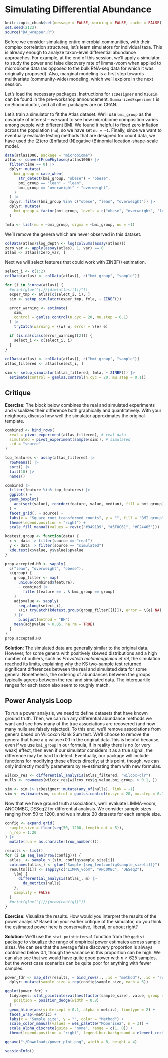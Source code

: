 # Simulating Differential Abundance

```r
knitr::opts_chunk$set(message = FALSE, warning = FALSE, cache = FALSE)
set.seed(2123)
source("DA_wrapper.R")
```

Before we consider simulating entire microbial communities, with their complex
correlation structures, let's learn simulators for individual taxa. This is
already enough to analyze taxon-level differential abundance approaches.  For
example, at the end of this session, we'll apply a simulator to study the power
and false discovery rate of limma-voom when applied to microbiome data (as
opposed to the bulk RNA-seq data for which it was originally proposed).  Also,
marginal modeling is a first step towards multivariate (community-wide)
modeling, which we'll explore in the next session.

Let's load the necessary packages. Instructions for `scDesigner` and `MIGsim`
can be found in the pre-workshop announcement.  `SummarizedExperiment` is on
Bioconductor, and all other packages are on CRAN.

Let's train a simulator to fit the Atlas dataset. We'll use `bmi_group` as the 
covariate of interest -- we want to see how microbiome composition varies among 
people with different BMI. We found it helpful
to fixed zero inflation across the population (`nu`), so we have set `nu = ~1`.
Finally, since we want to eventually evaluate testing methods that are designed
for count data, we have used the (Z)ero (I)nflated (N)egative (B)inomial
location-shape-scale model.

```r
data(atlas1006, package = "microbiome")
atlas <- convertFromPhyloseq(atlas1006) |>
  filter(time == 0) |>
  dplyr::mutate(
    bmi_group = case_when(
      str_detect(bmi_group, "obese") ~ "obese",
      bmi_group == "lean" ~ "lean",
      bmi_group == "overweight" ~ "overweight",
    )
  ) |>
  dplyr::filter(bmi_group %in% c("obese", "lean", "overweight")) |>
  dplyr::mutate(
    bmi_group = factor(bmi_group, levels = c("obese", "overweight", "lean"))
  )

fmla <- list(mu = ~bmi_group, sigma = ~bmi_group, nu = ~1)
```

We'll remove the genera which are never observed in this dataset. 

```r
colData(atlas)$log_depth <- log(colSums(assay(atlas)))
zero_var <- apply(assay(atlas), 1, var) == 0
atlas <- atlas[!zero_var, ]
```

Next we will select features that could work with ZINBF() estimation.
```r
select_i <- c(1:2)
colData(atlas) <- colData(atlas)[, c("bmi_group", "sample")]

for (i in 3:nrow(atlas)) {
  #print(glue("{i}/{dim(atlas)[1]}"))
  exper_tmp <- atlas[c(select_i, i), ]
  sim <- setup_simulator(exper_tmp, fmla, ~ ZINBF())

  error_warning <- estimate(
    sim,
    control = gamlss.control(n.cyc = 20, mu.step = 0.1)
  ) |>
    tryCatch(warning = \(w) w, error = \(e) e)

  if (is.na(class(error_warning)[2])) {
    select_i <- c(select_i, i)
  }
}
```

```r
colData(atlas) <- colData(atlas)[, c("bmi_group", "sample")]
atlas_filtered <- atlas[select_i, ]

sim <- setup_simulator(atlas_filtered, fmla, ~ ZINBF()) |>
  estimate(control = gamlss.control(n.cyc = 20, mu.step = 0.1))
```
## Critique

**Exercise**: The block below combines the real and simulated experiments and
visualizes their difference both graphically and quantitatively. With your 
neighbors, discuss how well the simulator approximates the original template.

```r
combined <- bind_rows(
  real = pivot_experiment(atlas_filtered), # real data
  simulated = pivot_experiment(sample(sim)), # simulated
  .id = "source"
)

top_features <- assay(atlas_filtered) |>
  rowMeans() |>
  sort() |>
  tail(10) |>
  names()

combined |>
  filter(feature %in% top_features) |>
  ggplot() +
  geom_boxplot(
    aes(sqrt(value), reorder(feature, value, median), fill = bmi_group)
  ) +
  facet_grid(. ~ source) +
  labs(x = "Square root transformed counts", y = "", fill = "BMI group") +
  theme(legend.position = "right") +
  scale_fill_manual(values = rev(c("#9491D9", "#3F8C61", "#F24405")))
```
```r
kdetest.group <- function(data) {
  x <- data |> filter(source == "real")
  y <- data |> filter(source == "simulated")
  kde.test(x$value, y$value)$pvalue
}

prop.accepted.H0 <- sapply(
  c("lean", "overweight", "obese"),
  \(group) {
    group_filter <- map(
      unique(combined$feature),
      ~ combined |>
        filter(feature == . & bmi_group == group)
    )
    adjpvalue <- sapply(
      seq_along(select_i),
      \(i) tryCatch(kdetest.group(group_filter[[i]]), error = \(e) NA)
    ) |>
      p.adjust(method = "BH")
    mean(adjpvalue > 0.05, na.rm = TRUE)
  }
)
prop.accepted.H0
```

**Solution**: The simulated data are generally similar to the original data. 
However, for some genera with positively skewed distributions and a high number 
of outliers, such as *Prevotella melaninogenica et rel*, the simulation reached
its limits, explaining why the KS two-sample test returned significant
differences between the real and simulated data for some genera. Nonetheless,
the ordering of abundances between the groups typically agrees between the real
and simulated data. The interquartile ranges for each taxon also seem to roughly
match.

## Power Analysis Loop

To run a power analysis, we need to define datasets that have known ground
truth.  Then, we can run any differential abundance methods we want and see how
many of the true associations are recovered (and how many nulls are falsely
rejected). To this end, we'll remove associations from genera based on Wilcoxon 
Rank Sum test.  We'll choose to remove the genera that have a q valuse<0.1
in the original data.This is helpful because, even if we use `bmi_group` in our 
formula, if in reality there is no (or very weak) effect, then even if our 
simulator considers it as a true signal, the difference may be hard to detect. 
Eventually, our package will include functions for modifying these effects 
directly; at this point, though, we can only indirectly modify parameters by 
re-estimating them with new formulas.

```r
wilcox_res <- differential_analysis(atlas_filtered, "wilcox-clr")
nulls <- rownames(wilcox_res[wilcox_res$q_value.bmi_group. > 0.1, ])

sim <- sim |> scDesigner::mutate(any_of(nulls), link = ~1)
sim <- estimate(sim, control = gamlss.control(n.cyc = 20, mu.step = 0.1))
```

Now that we have ground truth associations, we'll evaluate LIMMA-voom, ANCOMBC, 
DESeq2 for differential analysis. We consider sample sizes ranging from 50 to 
1200, and we simulate 20 datasets for each sample size.

```r
config <- expand.grid(
  sample_size = floor(seq(50, 1200, length.out = 5)),
  n_rep = 1:20
) |>
  mutate(run = as.character(row_number()))

results <- list()
for (i in seq_len(nrow(config))) {
  atlas_ <- sample_n_(sim, config$sample_size[i])
  colnames(atlas_) <- glue("Sample-{seq_len(config$sample_size[i])}")
  results[[i]] <- sapply(c("LIMMA_voom", "ANCOMBC", "DESeq2"),
    \(m) {
      differential_analysis(atlas_, m) |>
        da_metrics(nulls)
    },
    simplify = FALSE
  )
  #print(glue("{i}/{nrow(config)}"))
}
```

**Exercise**: Visualize the results. How would you interpret the results of the
power analysis? Based on your earlier critique of the simulator, do you think
the estimated power here is conservative, liberal, or about right?

**Solution**: We'll use the `stat_pointinterval` function from the `ggdist` package to
visualize the range of empirical power estimates across sample sizes. We can see
that the average false discovery proportion is always controlled below 0.1,
though the variance in this proportion can be high. We can also see that
we would have quite good power with $n \geq 625$ samples, but the worst case
scenarios can be quite poor for anything with fewer samples.

```r
power_fdr <- map_dfr(results, ~ bind_rows(., .id = "method"), .id = "run") |>
  dplyr::mutate(sample_size = rep(config$sample_size, each = 6))

ggplot(power_fdr) +
  tidybayes::stat_pointinterval(aes(factor(sample_size), value, group = method, colour = method),
    position = position_dodge(width = 0.8)
  ) +
  geom_hline(aes(yintercept = 0.1, alpha = metric), linetype = 2) +
  facet_wrap(~metric) +
  labs(x = "Sample size", y = "", color = "Method") +
  scale_color_manual(values = wes_palette("Moonrise2", n = 3)) +
  scale_alpha_discrete(guide = "none", range = c(1, 0)) +
  theme(legend.position = "right", legend.box.background = element_rect(colour = "black"))
```

```r
ggsave("~/Downloads/power_plot.png", width = 8, height = 4)
```

```r
sessionInfo()
```
